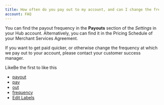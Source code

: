 ```yaml
---
title: How often do you pay out to my account, and can I change the frequency?
account: FAQ 
---
```

You can find the payout frequency in the **Payouts** section of the _Settings_ in your Hub account. Alternatively, you can find it in the Pricing Schedule of your Merchant Services Agreement.

If you want to get paid quicker, or otherwise change the frequency at which we pay out to your account, please contact your customer success manager.

LikeBe the first to like this

*   [payout](/label/FAQ/payout)
*   [pay](/label/FAQ/pay)
*   [out](/label/FAQ/out)
*   [frequency](/label/FAQ/frequency)
*   [Edit Labels](# "Edit Labels (Type 'l')")




